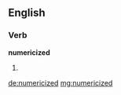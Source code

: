 ==English==

===Verb===
'''numericized'''

# {{past of|[[numericize]]}}

[[de:numericized]]
[[mg:numericized]]